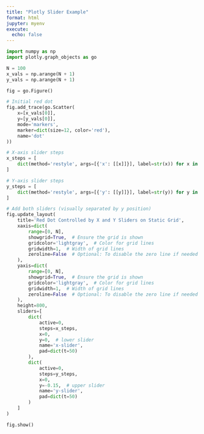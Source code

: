 ```yaml
---
title: "Plotly Slider Example"
format: html
jupyter: myenv
execute: 
  echo: false
---
```



```python
import numpy as np
import plotly.graph_objects as go

N = 100
x_vals = np.arange(N + 1)
y_vals = np.arange(N + 1)

fig = go.Figure()

# Initial red dot
fig.add_trace(go.Scatter(
    x=[x_vals[0]],
    y=[y_vals[0]],
    mode='markers',
    marker=dict(size=12, color='red'),
    name='dot'
))

# X-axis slider steps
x_steps = [
    dict(method='restyle', args=[{'x': [[x]]}], label=str(x)) for x in x_vals
]

# Y-axis slider steps
y_steps = [
    dict(method='restyle', args=[{'y': [[y]]}], label=str(y)) for y in y_vals
]

# Add both sliders (visually separated by y position)
fig.update_layout(
    title='Red Dot Controlled by X and Y Sliders on Static Grid',
    xaxis=dict(
        range=[0, N],
        showgrid=True,  # Ensure the grid is shown
        gridcolor='lightgray',  # Color for grid lines
        gridwidth=1,  # Width of grid lines
        zeroline=False  # Optional: To disable the zero line if needed
    ),
    yaxis=dict(
        range=[0, N],
        showgrid=True,  # Ensure the grid is shown
        gridcolor='lightgray',  # Color for grid lines
        gridwidth=1,  # Width of grid lines
        zeroline=False  # Optional: To disable the zero line if needed
    ),
    height=800,
    sliders=[
        dict(
            active=0,
            steps=x_steps,
            x=0,
            y=0,  # lower slider
            name='x-slider',
            pad=dict(t=50)
        ),
        dict(
            active=0,
            steps=y_steps,
            x=0,
            y=-0.15,  # upper slider
            name='y-slider',
            pad=dict(t=50)
        )
    ]
)

fig.show()
```